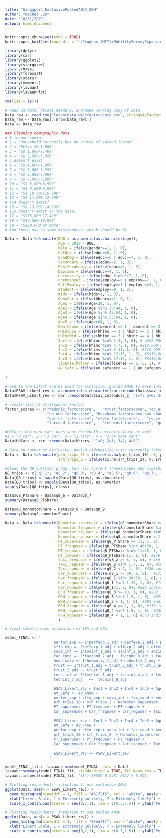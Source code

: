 ```yaml
---
title: "Singapore_ExclusivePooledAMoD_SEM"
author: "Rachel Luo"
date: "10/31/2020"
output: html_document
---
```


```r
knitr::opts_chunk$set(echo = TRUE)
knitr::opts_knit$set(root.dir = "~/Dropbox (MIT)/MobilitySurveyExpansion/Singapore/Data/Data_Exploration/Scripts+Data/")
```

```r
library(dplyr)
library(car) 
library(ggplot2)
library(stargazer)
library(MASS)
library(forecast) 
library(stats)
library(moments)
library(lavaan)
library(lavaanPlot)

rm(list = ls()) 
```

```r
# read in data, delete headers, and make working copy of data
Data_raw <- read.csv("latentdata_withfactorscore.csv", stringsAsFactors=FALSE)
Data_raw <- Data_raw[3:nrow(Data_raw),]
Data <- Data_raw
```

```r
### Cleaning demographic data
# # income coding
# 1 = "Household currently has no source of earned income"
# 2 = "Below S$ 1,000"
# 3 = "S$ 1,000-2,499"
# 4 = "S$ 2,500-3,999"
# 5 doesn't exist
# 6 = "S$ 4,000-4,999"
# 7 = "S$ 5,000-5,999"
# 8 = "S$ 6,000-6,999"
# 9 = "S$ 7,000-7,999"
# 10 = "S$ 8,000-8,999"
# 11 = "S$ 9,000-9,999"
# 12 = "S$ 10,000-10,999"
# 13 = "S$ 11,000-12,999"
# [14 doesn't exist]
# 15 = "S$ 13,000-14,999"
# [16 doesn't exist in the data]
# 17 = "S$15,000-17,499"
# 18 = "$17,500-19,999"
# 19 = "S$20,000 or more"
# And there may be some missingness, which should be NA

Data <- Data %>% mutate(DOB = as.numeric(as.character(age)),
                        Age = 2019 - DOB,
                        Male = ifelse(gender==1, 1, 0),
                        ColDeg = ifelse(educ==5, 1, 0),
                        GradDeg = ifelse(educ==6 | educ==7, 1, 0),
                        Secondary = ifelse(educ==2, 1, 0),
                        PostSecondary = ifelse(educ==3, 1, 0),
                        Diploma = ifelse(educ==4, 1, 0),
                        University = ifelse(educ %in% 5:7, 1, 0),
                        Unemployed = ifelse(employ==6 | employ==7, 1, 0), 
                        FullEmploy = ifelse(employ==1 | employ ==3, 1, 0), #1-full time employed, 3-full time self employed
                        Student = ifelse(employ==9, 1, 0),
                        Kids = ifelse(kids>1, 1, 0),
                        OwnsCar = ifelse(hhcars==1, 0, 1),
                        Age1 = ifelse(Age<30, 1, 0),
                        Age2 = ifelse(Age %in% 30:44, 1, 0),
                        Age3 = ifelse(Age %in% 45:54, 1, 0),
                        Age4 = ifelse(Age %in% 55:64, 1, 0),
                        Age5 = ifelse(Age>64, 1, 0),
                        Own_house = ifelse(ownrent == 1 | ownrent == 2, 1, 0),
                        HHIncLow = ifelse(hhinc == 1 | hhinc == 2 | hhinc == 19, 1, 0),
                        HHIncMid = ifelse(hhinc == 3 | hhinc == 4 | hhinc == 5, 1, 0),
                        Inc1 = ifelse(hhinc %in% 1:3, 1, 0), # <S$2,500, 11.5% of sample
                        Inc2 = ifelse(hhinc %in% 4:7, 1, 0), #S$2,500-5,999, 24.8% of sample
                        Inc3 = ifelse(hhinc %in% 8:11, 1, 0), #S$6,000-9,999, 26.4% of sample
                        Inc4 = ifelse(hhinc %in% 12:15, 1, 0), #S$10,000-14,999, 21.6% of sample
                        Inc5 = ifelse(hhinc %in% 17:19, 1, 0), #S$15,000+, 15.8% of sample
                        license_holder = ifelse(license == 1, 0, 1), #Yes, if person holds any type of license
                        AV_Safe = ifelse(av_safeperc == 1 | av_safeperc == 2, 1, 0) #Includes safe, somewhat safe
                        
)

#reverse the Likert scales used for exclusive, pooled AMoD to ease interpretability in regressions
Data$ESAV_Likert_rev <- as.numeric(as.character(car::recode(Data$sav_intenduse_1, "1=7; 2=6; 3=5; 4=4; 5=3; 6=2; 7=1")))
Data$PSAV_Likert_rev <- car::recode(Data$sav_intenduse_2, "1=7; 2=6; 3=5; 4=4; 5=3; 6=2; 7=1")

# create list of attitudinal factors
factor_scores <- c("hedonic_factorscore",	"trust_factorscore", "cp_use_factorscore",
                   "cp_own_factorscore", "busshame_factorscore.bus_shame1",	"busshame_factorscore.bus_shame2",
                   "perfor_factorscore", "efexp_factorscore",	"socinf_factorscore",
                   "faccond_factorscore",	"techinst_factorscore",	"genprd_factorscore",	"matera_factorscore")

#HHCars: How many cars does your household currently lease or own?
#1 = "0 car", 2 = "1 car", 3 = "2 cars", 4 = "3 or more cars"
Data$HHCars <- car::recode(Data$hhcars, "1=0; 2=1; 3=2; 4=3")

# Data on number of exclusive, pooled ridehailing trips currently taken per month
Data <- Data %>% mutate(prh_trips_10 = ifelse(is.na(prh_trips_10), 0, prh_trips_10),
                        srh_trips_2 = ifelse(is.na(srh_trips_2), 0, srh_trips_2))

#Clean the Q8 question group: turn all current travel modes and ridesharing trip counts data into numeric variables from factors
Q8_trips <- c("q8_1", "q8_2", "q8_3", "q8_4", "q8_5", "q8_6", "q8_7", "q8_8", "q8_9", "prh_trips_10","srh_trips_2")
Data[Q8_trips] <- sapply(Data[Q8_trips], as.character)
Data[Q8_trips] <- sapply(Data[Q8_trips], as.numeric)
sapply(Data[Q8_trips], class)

Data$q8_PTShare = Data$q8_6 + Data$q8_7
summary(Data$q8_PTShare)

Data$q8_nonmotorShare = Data$q8_8 + Data$q8_9
summary(Data$q8_nonmotorShare)

Data <- Data %>% mutate(Nonmotor_superuser = ifelse(q8_nonmotorShare >= 20, 1, 0), #110 individuals
                        Nonmotor_frequser = ifelse(q8_nonmotorShare %in% 10:19, 1, 0), #242 individuals
                        Nonmotor_reguser = ifelse(q8_nonmotorShare %in% 1:9, 1, 0), #214 individuals
                        Nonmotor_nonuser = ifelse(q8_nonmotorShare < 1, 1, 0), #234 individuals
                        PT_superuser = ifelse(q8_PTShare >= 71, 1, 0),  #188 individuals
                        PT_frequser = ifelse(q8_PTShare %in% 46:70, 1, 0), #205 individuals
                        PT_reguser = ifelse(q8_PTShare %in% 11:45, 1, 0), #231 individuals
                        PT_lowuser = ifelse(q8_PTShare<11, 1, 0), #176 individuals; cutoff based on summary/hist; only 71 individuals are non-users, as Singapore is super transit-oriented
                        Taxi_frequser = ifelse(q8_2 >= 8, 1, 0), # 189 individuals
                        Taxi_reguser = ifelse(q8_2 %in% 1:7, 1, 0), #185 individuals
                        Taxi_nonuser = ifelse(q8_2 < 1, 1, 0), #426 individuals
                        Car_superuser = ifelse(q8_1 >= 60, 1, 0),  #175 individuals
                        Car_frequser = ifelse(q8_1 %in% 20:59, 1, 0), #192 individuals
                        Car_reguser = ifelse(q8_1 %in% 1:19, 1, 0), #147 individuals
                        Car_nonuser = ifelse(q8_1<1, 1, 0), #286 individuals
                        ERH_frequser = ifelse(q8_3 >= 10, 1, 0), #282 individuals
                        ERH_reguser = ifelse(q8_3 %in% 1:9, 1, 0), #225 individuals, Q1-Q3
                        ERH_nonuser = ifelse(q8_3 < 1, 1, 0), #293 individuals
                        PRH_frequser = ifelse(q8_4 >= 9, 1, 0), #119 individuals
                        PRH_reguser = ifelse(q8_4 %in% 1:8, 1, 0), #108 individuals
                        PRH_nonuser = ifelse(q8_4 < 1, 1, 0) #573 individuals
                        )

```

```r
# final simultaneous estimation of SEM and CFA

model_FINAL <- '
                      perfor_exp =~ 1*perfexp_1_adj + perfexp_2_adj + perfexp_3_adj + perfexp_4_adj + perfexp_5_adj + perfexp_7_adj 
                      effo_exp =~ 1*effexp_1_adj + effexp_2_adj + effexp_3_adj + effexp_6_adj
                      soca_inf =~ 1*socinf_1_adj + socinf_2_adj + socinf_3_adj
                      fac_cond =~ 1*faccond_2_adj + faccond_3_adj + faccond_4_adj
                      hedo_motv =~ 1*hedmotiv_1_adj + hedmotiv_2_adj + hedmotiv_4_adj
                      trust =~ 1*trust_1_adj + trust_2_adj + trust_3_adj + trust_4_adj + trust_5_adj + trust_7_adj
                      trust_2_adj ~~ trust_5_adj
                      tech_int =~ 1*techint_1_adj + techint_4_adj + techint_5_adj + techint_7_adj + techint_8_adj
                      techint_7_adj   ~~  techint_8_adj     
                      
                      ESAV_Likert_rev ~ Inc1 + Inc2 + Inc4 + Inc5 + Age + Male + University + FullEmploy + Kids + OwnsCar +
                      AV_Safe +  av_know +
                      perfor_exp + effo_exp + soca_inf + fac_cond + hedo_motv + trust + tech_int + 
                      prh_trips_10 + srh_trips_2 + Nonmotor_superuser + Nonmotor_frequser + Nonmotor_reguser +
                      PT_superuser + PT_frequser + PT_reguser + 
                      Car_superuser + Car_frequser + Car_reguser + Taxi_frequser + Taxi_reguser
                      
                      PSAV_Likert_rev ~ Inc1 + Inc2 + Inc4 + Inc5 + Age + Male + University + FullEmploy + Kids + OwnsCar +
                      AV_Safe + av_know +
                      perfor_exp + effo_exp + soca_inf + fac_cond + hedo_motv + trust + tech_int + 
                      prh_trips_10 + srh_trips_2  + Nonmotor_superuser + Nonmotor_frequser + Nonmotor_reguser +
                      PT_superuser + PT_frequser + PT_reguser + 
                      Car_superuser + Car_frequser + Car_reguser + Taxi_frequser + Taxi_reguser
                      
                      ESAV_Likert_rev ~~ PSAV_Likert_rev
                    '    

model_FINAL_fit <- lavaan::sem(model_FINAL, data = Data)
lavaan::summary(model_FINAL_fit, standardized = TRUE, fit.measures = TRUE)
lavaan::inspect(model_FINAL_fit, 'r2') #ESAV 0.448; PSAV = 0.441

```

```r
# Plotting respondents' intention to use exclusive AMoD
ggplot(Data, aes(x = ESAV_Likert_rev)) +
  geom_histogram(binwidth = 1, fill = "#61f2f5", col = "white", aes(y = 100*(..count..)/sum(..count..))) + 
  xlab("Likert Scale, 1 = Extremely unlikely, 7 = Extremely likely") + theme(plot.title = element_text(hjust = 0.5)) +
  scale_x_continuous(breaks = seq(0,7,1), lim = c(0.5,7.5)) + ylab("Percent of all respondents (%)")

# Plotting respondents' intention to use pooled AMoD
ggplot(Data, aes(x = PSAV_Likert_rev)) +
  geom_histogram(binwidth = 1, fill = "#5edfff", col = "white", aes(y = 100*(..count..)/sum(..count..))) + 
  xlab("Likert Scale, 1 = Extremely unlikely, 7 = Extremely likely") + theme(plot.title = element_text(hjust = 0.5)) +
  scale_x_continuous(breaks = seq(0,7,1), lim = c(0.5,7.5)) + ylab("Percent of all respondents (%)")


```

